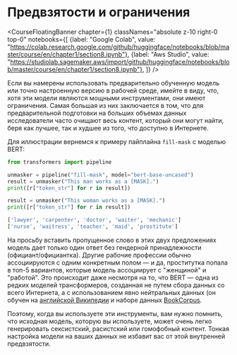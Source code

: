 # Предвзятости и ограничения

<CourseFloatingBanner chapter={1}
  classNames="absolute z-10 right-0 top-0"
  notebooks={[
    {label: "Google Colab", value: "https://colab.research.google.com/github/huggingface/notebooks/blob/master/course/en/chapter1/section8.ipynb"},
    {label: "Aws Studio", value: "https://studiolab.sagemaker.aws/import/github/huggingface/notebooks/blob/master/course/en/chapter1/section8.ipynb"},
]} />

Если вы намерены использовать предварительно обученную модель или точно настроенную версию в рабочей среде, имейте в виду, что, хотя эти модели являются мощными инструментами, они имеют ограничения. Самая большая из них заключается в том, что для предварительной подготовки на больших объемах данных исследователи часто очищают весь контент, который они могут найти, беря как лучшее, так и худшее из того, что доступно в Интернете.

Для иллюстрации вернемся к примеру пайплайна `fill-mask` с моделью BERT:

```python
from transformers import pipeline

unmasker = pipeline("fill-mask", model="bert-base-uncased")
result = unmasker("This man works as a [MASK].")
print([r["token_str"] for r in result])

result = unmasker("This woman works as a [MASK].")
print([r["token_str"] for r in result])
```

```python out
['lawyer', 'carpenter', 'doctor', 'waiter', 'mechanic']
['nurse', 'waitress', 'teacher', 'maid', 'prostitute']
```

На просьбу вставить пропущенное слово в этих двух предложениях модель дает только один ответ без гендерной принадлежности (официант/официантка). Другие рабочие профессии обычно ассоциируются с одним конкретным полом — и да, проститутка попала в топ-5 вариантов, которые модель ассоциирует с "женщиной" и "работой". Это происходит даже несмотря на то, что BERT — одна из редких моделей трансформеров, созданная не путем сбора данных со всего Интернета, а с использованием явно нейтральных данных (он обучен на [английской Википедии](https://huggingface.co/datasets/wikipedia) и наборе данных [BookCorpus](https://huggingface.co/datasets/bookcorpus).

Поэтому, когда вы используете эти инструменты, вам нужно помнить, что исходная модель, которую вы используете, может очень легко генерировать сексистский, расистский или гомофобный контент. Тонкая настройка модели на ваших данных не избавит вас от этой внутренней предвзятости.

